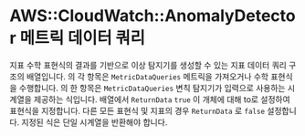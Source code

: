 # AWS::CloudWatch::AnomalyDetector 메트릭 데이터 쿼리

지표 수학 표현식의 결과를 기반으로 이상 탐지기를 생성할 수 있는 지표 데이터 쿼리 구조의 배열입니다. 의 각 항목은 `MetricDataQueries` 메트릭을 가져오거나 수학 표현식을 수행합니다. 의 한 항목은 `MetricDataQueries` 변칙 탐지기가 입력으로 사용하는 시계열을 제공하는 식입니다. 배열에서 `ReturnData` `true` 이 개체에 대해 to로 설정하여 표현식을 지정합니다. 다른 모든 표현식 및 지표의 경우 `ReturnData` 로 `false` 설정합니다. 지정된 식은 단일 시계열을 반환해야 합니다.
